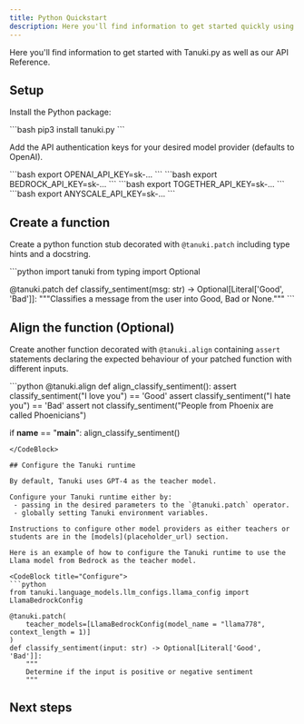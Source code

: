 ```yaml
---
title: Python Quickstart
description: Here you'll find information to get started quickly using Tanuki.
---
```



Here you'll find information to get started with Tanuki.py as well as our API Reference.

## Setup

Install the Python package:

<CodeBlock title="Python">
  ```bash
  pip3 install tanuki.py
  ```
</CodeBlock>

Add the API authentication keys for your desired model provider (defaults to OpenAI).

<CodeBlocks>
  <CodeBlock title="OpenAI">
  ```bash
  export OPENAI_API_KEY=sk-...
  ```
  </CodeBlock>
  <CodeBlock title="Amazon Bedrock">
    ```bash
    export BEDROCK_API_KEY=sk-...
    ```
    </CodeBlock>
    <CodeBlock title="Together AI">
    ```bash
    export TOGETHER_API_KEY=sk-...
    ```
    </CodeBlock>
    <CodeBlock title="Anyscale">
    ```bash
    export ANYSCALE_API_KEY=sk-...
    ```
    </CodeBlock>
</CodeBlocks>

## Create a function

Create a python function stub decorated with `@tanuki.patch` including type hints and a docstring.

<CodeBlock title="Patch">
```python
  import tanuki
  from typing import Optional

  @tanuki.patch
  def classify_sentiment(msg: str) -> Optional[Literal['Good', 'Bad']]:
      """Classifies a message from the user into Good, Bad or None."""
    ```
</CodeBlock>

## Align the function (Optional)

Create another function decorated with `@tanuki.align` containing `assert` statements declaring the expected behaviour of your patched function with different inputs.

<CodeBlock title="Align">
```python
  @tanuki.align
  def align_classify_sentiment():
      assert classify_sentiment("I love you") == 'Good'
      assert classify_sentiment("I hate you") == 'Bad'
      assert not classify_sentiment("People from Phoenix are called Phoenicians")

if __name__ == "__main__":
    align_classify_sentiment()
```
</CodeBlock>

## Configure the Tanuki runtime

By default, Tanuki uses GPT-4 as the teacher model.

Configure your Tanuki runtime either by:
 - passing in the desired parameters to the `@tanuki.patch` operator.
 - globally setting Tanuki environment variables.

Instructions to configure other model providers as either teachers or students are in the [models](placeholder_url) section.

Here is an example of how to configure the Tanuki runtime to use the Llama model from Bedrock as the teacher model.

<CodeBlock title="Configure">
```python
from tanuki.language_models.llm_configs.llama_config import LlamaBedrockConfig

@tanuki.patch(
    teacher_models=[LlamaBedrockConfig(model_name = "llama778", context_length = 1)]
)
def classify_sentiment(input: str) -> Optional[Literal['Good', 'Bad']]:
    """
    Determine if the input is positive or negative sentiment
    """

```
</CodeBlock>


## Next steps
<br />
<Cards>
<Card
    title="Try this example on Colab"
    icon="fa-brands fa-google"
    href="https://colab.research.google.com/drive/1pSIuZlAVqravl0oKhMNVoPJ57bXOZQ14?usp=sharing"
/>
<Card
    title="Learn how to create more complex functions and aligns"
    icon="fa-book"
    href="/api-reference/python"
/>
<Card
    title="Learn how to use different teacher and student models"
    icon="fa-graduation-cap"
    href="/api-reference/python"
/>
<Card
    title="Learn how Tanuki distills larger models down to smaller models"
    icon="fa-flask"
    href="/api-reference/python"
/>
<Card
    title="See examples of what else you can do with Tanuki"
    icon="fa-lightbulb"
    href="/api-reference/python"
/>
</Cards>
<br />